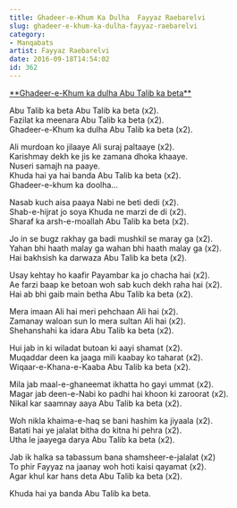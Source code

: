 ```yaml
---
title: Ghadeer-e-Khum Ka Dulha  Fayyaz Raebarelvi
slug: ghadeer-e-khum-ka-dulha-fayyaz-raebarelvi
category: 
- Manqabats
artist: Fayyaz Raebarelvi
date: 2016-09-18T14:54:02
id: 362
---
```


<p><span style="text-decoration: underline;">**Ghadeer-e-Khum ka dulha Abu Talib ka beta**</span></p>
<p>Abu Talib ka beta Abu Talib ka beta (x2).<br />
Fazilat ka meenara Abu Talib ka beta (x2).<br />
Ghadeer-e-Khum ka dulha Abu Talib ka beta (x2).</p>
<p>Ali murdoan ko jilaaye Ali suraj paltaaye (x2).<br />
Karishmay dekh ke jis ke zamana dhoka khaaye.<br />
Nuseri samajh na paaye.<br />
Khuda hai ya hai banda Abu Talib ka beta (x2).<br />
Ghadeer-e-khum ka doolha…</p>
<p>Nasab kuch aisa paaya Nabi ne beti dedi (x2).<br />
Shab-e-hijrat jo soya Khuda ne marzi de di (x2).<br />
Sharaf ka arsh-e-moallah Abu Talib ka beta (x2).</p>
<p>Jo in se bugz rakhay ga badi mushkil se maray ga (x2).<br />
Yahan bhi haath malay ga wahan bhi haath malay ga (x2).<br />
Hai bakhsish ka darwaza Abu Talib ka beta (x2).</p>
<p>Usay kehtay ho kaafir Payambar ka jo chacha hai (x2).<br />
Ae farzi baap ke betoan woh sab kuch dekh raha hai (x2).<br />
Hai ab bhi gaib main betha Abu Talib ka beta (x2).</p>
<p>Mera imaan Ali hai meri pehchaan Ali hai (x2).<br />
Zamanay waloan sun lo mera sultan Ali hai (x2).<br />
Shehanshahi ka idara Abu Talib ka beta (x2).</p>
<p>Hui jab in ki wiladat butoan ki aayi shamat (x2).<br />
Muqaddar deen ka jaaga mili kaabay ko taharat (x2).<br />
Wiqaar-e-Khana-e-Kaaba Abu Talib ka beta (x2).</p>
<p>Mila jab maal-e-ghaneemat ikhatta ho gayi ummat (x2).<br />
Magar jab deen-e-Nabi ko padhi hai khoon ki zaroorat (x2).<br />
Nikal kar saamnay aaya Abu Talib ka beta (x2).</p>
<p>Woh nikla khaima-e-haq se bani hashim ka jiyaala (x2).<br />
Batati hai ye jalalat bitha do kitna hi pehra (x2).<br />
Utha le jaayega darya Abu Talib ka beta (x2).</p>
<p>Jab ik halka sa tabassum bana shamsheer-e-jalalat (x2)<br />
To phir Fayyaz na jaanay woh hoti kaisi qayamat (x2).<br />
Agar khul kar hans deta Abu Talib ka beta (x2).</p>
<p>Khuda hai ya banda Abu Talib ka beta.</p>
